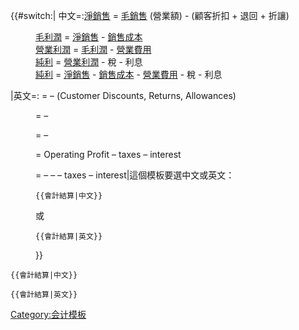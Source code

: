 <includeonly>{{#switch:{{{1}}}|
中文=:[[淨銷售]] = [[淨銷售|毛銷售]] (營業額) - (顧客折扣 + 退回 + 折讓)
:[[毛利潤]] = [[淨銷售]] - [[銷售成本]]
:[[營業利潤]] = [[毛利潤]] - [[營業費用]]
:[[純利]] = [[營業利潤]] - 稅 - 利息
:[[純利]] = [[淨銷售]] - [[銷售成本]] - [[營業費用]] - 稅 - 利息

|英文=:{{enwiki|Net sales}} = {{enwiki|Gross sales}} – (Customer Discounts, Returns, Allowances)
:{{enwiki|Gross profit}} = {{enwiki|Net sales}} – {{enwiki|Cost of goods sold}}
:{{enwiki|Operating Profit}} = {{enwiki|Gross Profit}} – {{enwiki|Operating expenses}}
:{{enwiki|Net income}} = Operating Profit – taxes – interest
:{{enwiki|Net income}} = {{enwiki|Net sales}} – {{enwiki|Cost of goods sold}} – {{enwiki|Operating expenses}} – taxes – interest|這個模板要選中文或英文：<pre>{{會計結算|中文}}</pre>或<pre>{{會計結算|英文}}</pre>}}</includeonly>
<noinclude><pre>{{會計結算|中文}}</pre>{{會計結算|中文}}<pre>{{會計結算|英文}}</pre>{{會計結算|英文}}</noinclude>

[[Category:会计模板]]